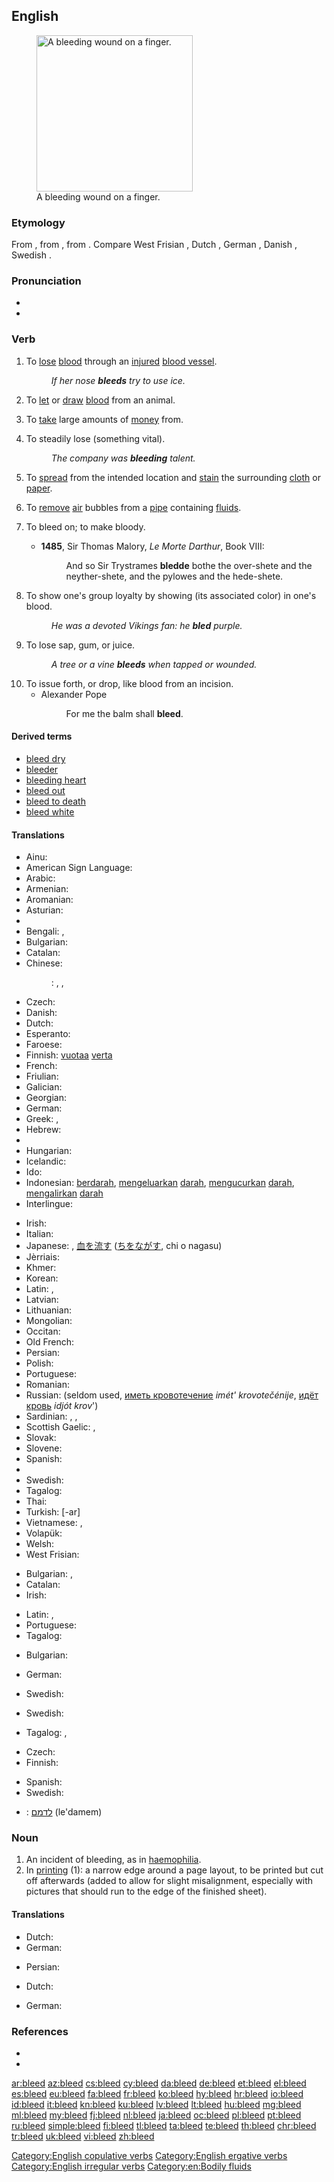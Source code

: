 ==English==
[[File:Bleeding finger.jpg|thumb|250px|upright|A bleeding wound on a finger.]]

===Etymology===
From {{etyl|ang|en}} {{term/t|ang|blēdan}}, from {{etyl|gem-pro|en}} {{term/t|gem-pro|*blōþijaną||to bleed}}, from {{etyl|gem-pro|en}} {{term/t|gem-pro|*blōþą||blood}}. Compare West Frisian {{term|bliede|lang=fy}}, Dutch {{term|bloeden|lang=nl}}, German {{term|bluten|lang=de}}, Danish {{term|bløde|lang=da}}, Swedish {{term|blöda|lang=sv}}.

===Pronunciation===
* {{IPA|/ˈbliːd/}}
* {{rhymes|iːd}}

===Verb===
{{en-verb|bleeds|bleeding|bled}}

# {{context|intransitive|of an animal|lang=en}} To [[lose]] [[blood]] through an [[injured]] [[blood vessel]].
#: ''If her nose '''bleeds''' try to use ice.''
# {{context|transitive|lang=en}} To [[let]] or [[draw]] [[blood]] from an animal.
# {{context|transitive|lang=en}} To [[take]] large amounts of [[money]] from.
# {{context|transitive|lang=en}} To steadily lose (something vital).
#: ''The company was '''bleeding''' talent.''
# {{context|intransitive|of an ink or dye|lang=en}} To [[spread]] from the intended location and [[stain]] the surrounding [[cloth]] or [[paper]].
# {{context|transitive|lang=en}} To [[remove]] [[air]] bubbles from a [[pipe]] containing [[fluid]]s.
# {{context|obsolete|transitive|lang=en}} To bleed on; to make bloody.
#* '''1485''', Sir Thomas Malory, ''Le Morte Darthur'', Book VIII:
#*: And so Sir Trystrames '''bledde''' bothe the over-shete and the neyther-shete, and the pylowes and the hede-shete.
# {{context|intransitive|copulative|lang=en}} To show one's group loyalty by showing (its associated color) in one's blood.
#: ''He was a devoted Vikings fan: he '''bled''' purple.''
# To lose sap, gum, or juice.
#: ''A tree or a vine '''bleeds''' when tapped or wounded.''
# To issue forth, or drop, like blood from an incision.
#* Alexander Pope
#*: For me the balm shall '''bleed'''.

====Derived terms====
* [[bleed dry]]
* [[bleeder]]
* [[bleeding heart]]
* [[bleed out]]
* [[bleed to death]]
* [[bleed white]]

====Translations====
{{trans-top|lose blood}}
* Ainu: {{t|ain|ケㇺヌ|tr=kemnu}}
* American Sign Language: {{t|ase|4@Nose-PalmBackFingerAcross Wiggle 4@NearNeck-PalmBackFingerAcross}}
* Arabic: {{t|ar|نزف|tr=nazafa}}
* Armenian: {{t|hy|արյունահոսել|tr=aryunahosel}}
* Aromanian: {{t|rup|sãndzinedzu}}
* Asturian: {{t|ast|sangrar}}
* {{trreq|eu}}
* Bengali: {{t|bn|রক্ত ঝরা|sc=Beng}}, {{t|bn|রক্ত পড়া|sc=Beng}}
* Bulgarian: {{t|bg|тече кръв}}
* Catalan: {{t+|ca|sagnar}}
* Chinese:
*: {{ttbc|cmn}}: {{t+|cmn|出血}}, {{t+|cmn|流血|tr=liúxuè|sc=Hani}}, {{t+|cmn|放血|tr=fàngxuè|sc=Hani}}
* Czech: {{t|cs|krvácet}}
* Danish: {{t+|da|bløde}}
* Dutch: {{t+|nl|bloeden}}
* Esperanto: {{t|eo|sangi}}
* Faroese: {{t|fo|bløða}}
* Finnish: [[vuotaa]] [[veri|verta]]
* French: {{t+|fr|saigner}}
* Friulian: {{t|fur|sanganâ}}
* Galician: {{t+|gl|sangrar}}
* Georgian: {{t|ka|სისხლის დენა|tr=sisxlis dena|sc=Geor}}
* German: {{t+|de|bluten}}
* Greek: {{t+|el|αιμορραγώ||tr=aimorragó}}, {{t+|el|ματώνω||tr=matóno}}
* Hebrew: {{t|he|דִּימֵּם|tr=dimem}}
* {{trreq|hi}}
* Hungarian: {{t+|hu|vérzik}}
* Icelandic: {{qualifier|impersonal}} {{t|is|blæða}}
* Ido: {{t+|io|sangifar}}
* Indonesian: [[darah|berdarah]], [[keluar|mengeluarkan]] [[darah]], [[kucur|mengucurkan]] [[darah]], [[alir|mengalirkan]] [[darah]]
* Interlingue: {{t|ie|sanguar}}
{{trans-mid}}
* Irish: {{t|ga|cuir fuil}}
* Italian: {{t+|it|sanguinare}}
* Japanese: {{t|ja|出血|alt=出血する|tr=しゅっけつする, shukketsu suru}}, [[血]]を[[流す]] ([[ち]]を[[ながす]], chi o nagasu)
* Jèrriais: {{t|roa-jer|sangni}}
* Khmer: {{t|km|ចេញឈាម|tr=jeuñ chīəum}}
* Korean: {{t|ko|피를 흘리다|sc=Hang}}
* Latin: {{t|la|sanguinem mittō}}, {{t|la|sanguinō}}
* Latvian: {{t+|lv|asiņot}}
* Lithuanian: {{t+|lt|kraujuoti}}
* Mongolian: {{t|mn|хуудас дүүрэн зураг|tr=huudas düüren zurag|sc=Cyrl}}
* Occitan: {{t+|oc|sagnar}}
* Old French: {{t|fro|saingnier}}
* Persian: {{t|fa|خون آمدن|tr=xun âmadan|sc=fa-Arab}}
* Polish: {{t+|pl|krwawić}}
* Portuguese: {{t+|pt|sangrar}}
* Romanian: {{t+|ro|sângera}}
* Russian: {{t+|ru|кровоточить|tr=krovotočít’}} (seldom used, [[иметь кровотечение]] ''imét' krovotečénije'', [[идёт кровь]] ''idjót krov''')
* Sardinian: {{t|sc|sambenàre}}, {{t|sc|sambenàri}}, {{t|sc|sanguinai}}
* Scottish Gaelic: {{t|gd|leig fuil}}, {{qualifier|nose}} {{t|gd|leum}}
* Slovak: {{t|sk|krvácať}}
* Slovene: {{t+|sl|krvaveti}}
* Spanish: {{t+|es|sangrar}}
* {{trreq|sw}}
* Swedish: {{t+|sv|blöda}}
* Tagalog: {{t|tl|pagdugo}}
* Thai: {{t|th|ตกเลือด|tr=dtòk lêuat}}
* Turkish: {{t+|tr|kanamak}} [-ar]
* Vietnamese: {{t|vi|chảy máu}}, {{t|vi|xuất huyết}}
* Volapük: {{t+|vo|bludön}}
* Welsh: {{t+|cy|gwaedu}}
* West Frisian: {{t|fy|bliede}}
{{trans-bottom}}

{{trans-top|draw blood}}
* Bulgarian: {{t|bg|проливам кръв}}, {{t|bg|пускам кръв}}
* Catalan: {{t+|ca|sagnar}}
* Irish: {{t|ga|fuiligh}}
{{trans-mid}}
* Latin: {{t|la|dēpleō}}, {{t|la|phlebotomō}}
* Portuguese: {{t+|pt|sangrar}}
* Tagalog: {{t|tl|duguan}}
{{trans-bottom}}

{{trans-top|take money from}}
* Bulgarian: {{t+|bg|обирам}}
{{trans-mid}}
* German: {{t+|de|ausbluten}}
{{trans-bottom}}

{{trans-top|steadily lose}}
* Swedish: {{t+|sv|blöda}}
{{trans-mid}}
{{trans-bottom}}

{{trans-top|spread and stain}}
* Swedish: {{t+|sv|blöda}}
{{trans-mid}}
* Tagalog: {{t|tl|pagkalat}}, {{t|tl|pagtae}}
{{trans-bottom}}

{{trans-top|remove air bubbles}}
* Czech: {{t|cs|odvzdušnit}}
* Finnish: {{t+|fi|ilmata}}
{{trans-mid}}
* Spanish: {{t+|es|purgar}}
* Swedish: {{t+|sv|lufta}}
{{trans-bottom}}

{{checktrans-top}}
* {{ttbc|he}}: [[לדמם]] (le'damem)
{{trans-bottom}}

===Noun===
{{en-noun}}

# An incident of bleeding, as in [[haemophilia]].
# In [[printing]] (1): a narrow edge around a page layout, to be printed but cut off afterwards (added to allow for slight misalignment, especially with pictures that should run to the edge of the finished sheet).

====Translations====
{{trans-top|incident of bleeding}}
* Dutch: {{t+|nl|bloeding}}
* German: {{t+|de|Blutung}}
{{trans-mid}}
* Persian: {{t+|fa|خونریزی|tr=xunrizi|sc=fa-Arab}}
{{trans-bottom}}

{{trans-top|edge around layout}}
* Dutch: {{t+|nl|afloop}}
{{trans-mid}}
* German: {{t|de|Beschnitt}}
{{trans-bottom}}

===References===
* {{R:Century 1911}}
* {{R:Webster 1913}}

[[Category:English copulative verbs]]
[[Category:English ergative verbs]]
[[Category:English irregular verbs]]
[[Category:en:Bodily fluids]]

[[ar:bleed]]
[[az:bleed]]
[[cs:bleed]]
[[cy:bleed]]
[[da:bleed]]
[[de:bleed]]
[[et:bleed]]
[[el:bleed]]
[[es:bleed]]
[[eu:bleed]]
[[fa:bleed]]
[[fr:bleed]]
[[ko:bleed]]
[[hy:bleed]]
[[hr:bleed]]
[[io:bleed]]
[[id:bleed]]
[[it:bleed]]
[[kn:bleed]]
[[ku:bleed]]
[[lv:bleed]]
[[lt:bleed]]
[[hu:bleed]]
[[mg:bleed]]
[[ml:bleed]]
[[my:bleed]]
[[fj:bleed]]
[[nl:bleed]]
[[ja:bleed]]
[[oc:bleed]]
[[pl:bleed]]
[[pt:bleed]]
[[ru:bleed]]
[[simple:bleed]]
[[fi:bleed]]
[[tl:bleed]]
[[ta:bleed]]
[[te:bleed]]
[[th:bleed]]
[[chr:bleed]]
[[tr:bleed]]
[[uk:bleed]]
[[vi:bleed]]
[[zh:bleed]]